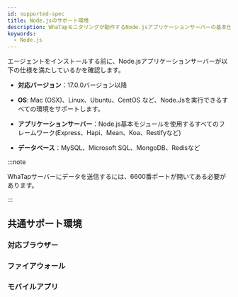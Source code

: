 ```yaml
---
id: supported-spec
title: Node.jsのサポート環境
description: WhaTapモニタリングが動作するNode.jsアプリケーションサーバーの基本仕様について説明します。
keywords:
  - Node.js
---
```


エージェントをインストールする前に、Node.jsアプリケーションサーバーが以下の仕様を満たしているかを確認します。

- **対応バージョン**：17.0.0バージョン以降

- **OS**: Mac (OSX)、Linux、Ubuntu、CentOS など、Node.Jsを実行できるすべての環境をサポートします。

- **アプリケーションサーバー**：Node.js基本モジュールを使用するすべてのフレームワーク(Express、Hapi、Mean、Koa、Restifyなど)

- **データベース**：MySQL、Microsoft SQL、MongoDB、Redisなど

:::note

WhaTapサーバーにデータを送信するには、6600番ポートが開いてある必要があります。

:::

## 共通サポート環境

### 対応ブラウザー


<Supportedbrowser />

### ファイアウォール


<Proxy />

### モバイルアプリ


<Mobileapp />
